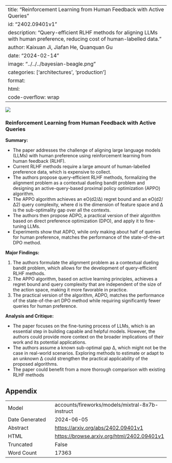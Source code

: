 
---
title: "Reinforcement Learning from Human Feedback with Active Queries"
id: "2402.09401v1"
description: "Query-efficient RLHF methods for aligning LLMs with human preference, reducing cost of human-labelled data."
author: Kaixuan Ji, Jiafan He, Quanquan Gu
date: "2024-02-14"
image: "../../../bayesian-beagle.png"
categories: ['architectures', 'production']
format:
  html:
    code-overflow: wrap
---

![](../../../bayesian-beagle.png)

### Reinforcement Learning from Human Feedback with Active Queries

**Summary:**

- The paper addresses the challenge of aligning large language models (LLMs) with human preference using reinforcement learning from human feedback (RLHF).
- Current RLHF methods require a large amount of human-labelled preference data, which is expensive to collect.
- The authors propose query-efficient RLHF methods, formalizing the alignment problem as a contextual dueling bandit problem and designing an active-query-based proximal policy optimization (APPO) algorithm.
- The APPO algorithm achieves an eO(d2/∆) regret bound and an eO(d2/∆2) query complexity, where d is the dimension of feature space and ∆ is the sub-optimality gap over all the contexts.
- The authors then propose ADPO, a practical version of their algorithm based on direct preference optimization (DPO), and apply it to fine-tuning LLMs.
- Experiments show that ADPO, while only making about half of queries for human preference, matches the performance of the state-of-the-art DPO method.

**Major Findings:**

1. The authors formulate the alignment problem as a contextual dueling bandit problem, which allows for the development of query-efficient RLHF methods.
2. The APPO algorithm, based on active learning principles, achieves a regret bound and query complexity that are independent of the size of the action space, making it more favorable in practice.
3. The practical version of the algorithm, ADPO, matches the performance of the state-of-the-art DPO method while requiring significantly fewer queries for human preference.

**Analysis and Critique:**

- The paper focuses on the fine-tuning process of LLMs, which is an essential step in building capable and helpful models. However, the authors could provide more context on the broader implications of their work and its potential applications.
- The authors assume a known sub-optimal gap ∆, which might not be the case in real-world scenarios. Exploring methods to estimate or adapt to an unknown ∆ could strengthen the practical applicability of the proposed algorithms.
- The paper could benefit from a more thorough comparison with existing RLHF methods

## Appendix

|          |          |
|----------|----------|
| Model     | accounts/fireworks/models/mixtral-8x7b-instruct       |
| Date Generated     | 2024-06-05       |
| Abstract | [https://arxiv.org/abs/2402.09401v1](https://arxiv.org/abs/2402.09401v1)        |
| HTML     | [https://browse.arxiv.org/html/2402.09401v1](https://browse.arxiv.org/html/2402.09401v1)       |
| Truncated       | False       |
| Word Count       | 17363       |